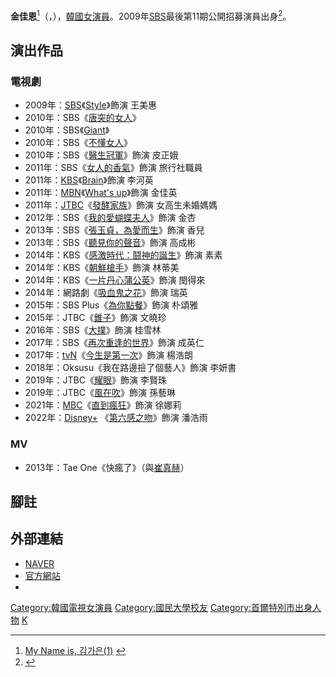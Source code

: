 {{Otheruses|subject=韓國女演員|other=韓國女子羽毛球運動員|金佳恩 (羽毛球運動員)}}
{{藝人
|姓名 = 金佳恩
|類型 = 女演員
|圖片 = Kim_Ga-eun_in_Feb_2019.png
|圖片尺寸 =
|圖片簡介 =
|本名 =
|外文名 = 김가은
|外文 = ko
|羅馬拼音 = Kim Ga Eun
|英文名 =
|暱稱 =
|其他藝名 =
|國籍 = {{KOR}}
|民族 =
|籍貫 =
|出生日期 = {{Birth date and age|1989|1|8}}
|出生地點 = {{KOR}}[[首爾特別市|首爾特別市]]
|逝世日期 =
|逝世地點 =
|職業 = [[演員|演員]]
|語言 = [[韓語|韓語]]
|教育程度 = [[國民大學|國民大學]]演劇電影系
|宗教信仰 =
|配偶 = 
|兒女 =
|父母 =
|出道地點 =
|出道作 =
|出道日期 = 2009年
|代表作 =
|活躍年代 =
|唱片公司 =
|經紀公司 = Prain TPC
|網站 =
|相關團體 =
|獎項 =
|IMDb =
|現任成員 =
|過往成員 =
}}
{{Infobox Korean name
|hangul = 김가은
|hanja = {{linktext|金|佳|恩}}
}}  
'''金佳恩'''<ref>[http://news.nate.com/view/20130807n25090 My Name is, 김가은(1)] {{Wayback|url=http://news.nate.com/view/20130807n25090 |date=20190701012859 }}{{ko}}</ref>（{{lang-ko|김가은}}，{{bd|1989年|1月8日}}），[[韓國|韓國]][[女演員|女演員]]。2009年[[SBS_(韓國)|SBS]]最後第11期公開招募演員出身<ref>{{Cite news|url=https://www.inews24.com/view/1209870|title=김호창·이가현·김태희·석진이·김수안…'SBS스페셜' 마지막 공채 탤런트 11기 14명, 그 후 10년|publisher={{lk|inews24|아이뉴스24}}|author=정상호|date=2019-09-22|accessdate=2022-06-10}}</ref>。

== 演出作品 ==
=== 電視劇 ===
*2009年：[[SBS_(韓國)|SBS]]《[[Style_(韓國電視劇)|Style]]》飾演 王美惠
*2010年：SBS《[[唐突的女人|唐突的女人]]》
*2010年：SBS《[[巨人_(韓國電視劇)|Giant]]》
*2010年：SBS《[[不懂女人|不懂女人]]》
*2010年：SBS《[[醫生冠軍|醫生冠軍]]》飾演 皮正娥
*2011年：SBS《[[女人的香氣|女人的香氣]]》飾演 旅行社職員
*2011年：[[韓國放送公社|KBS]]《[[Brain|Brain]]》飾演 李河英
*2011年：[[MBN|MBN]]《[[What's_up|What's up]]》飾演 金佳英
*2011年：[[JTBC|JTBC]]《[[發酵家族|發酵家族]]》飾演 女高生未婚媽媽
*2012年：SBS《[[我的愛蝴蝶夫人|我的愛蝴蝶夫人]]》飾演 金杏
*2013年：SBS《[[張玉貞，為愛而生|張玉貞，為愛而生]]》飾演 香兒
*2013年：SBS《[[聽見你的聲音|聽見你的聲音]]》飾演 高成彬
*2014年：KBS《[[感激時代：鬪神的誕生|感激時代：鬪神的誕生]]》飾演 素素
*2014年：KBS《[[朝鮮槍手|朝鮮槍手]]》飾演 林蒂美
*2014年：KBS《[[一片丹心蒲公英|一片丹心蒲公英]]》飾演 閔得來
*2014年：網路劇《[[吸血鬼之花|吸血鬼之花]]》飾演 瑞英
*2015年：SBS Plus《[[為你點餐|為你點餐]]》飾演 朴頌雅
*2015年：JTBC《[[錐子_(電視劇)|錐子]]》飾演 文曉珍
*2016年：SBS《[[大撲|大撲]]》飾演 桂雪林
*2017年：SBS《[[再次重逢的世界_(電視劇)|再次重逢的世界]]》飾演 成英仁
*2017年：[[TVN|tvN]]《[[今生是第一次|今生是第一次]]》飾演 楊浩朗
*2018年：Oksusu《我在路邊撿了個藝人》飾演 李妍書
*2019年：JTBC《[[耀眼|耀眼]]》飾演 李賢珠
*2019年：JTBC《[[風在吹_(韓國電視劇)|風在吹]]》飾演 孫藝琳
*2021年：[[MBC|MBC]]《[[直到瘋狂|直到瘋狂]]》飾演 徐娜莉
*2022年：[[Disney+|Disney+]] 《[[第六感之吻|第六感之吻]]》飾演 潘浩雨

=== MV ===
*2013年：Tae One《快瘋了》（與[[崔真赫|崔真赫]]）

== 腳註 ==
{{reflist}}

== 外部連結 ==
*[http://people.search.naver.com/search.naver?where=nexearch&query=%EA%B9%80%EA%B0%80%EC%9D%80&sm=tab_etc&ie=utf8&key=PeopleService&os=163813 NAVER]{{ko}}
*[http://popeye2010.cafe24.com/07kge.html 官方網站]{{ko}}
*{{Instagram|ggani8918}}
{{DEFAULTSORT: Kim Ga Eun}}
[[Category:韓國電視女演員|Category:韓國電視女演員]]
[[Category:國民大學校友|Category:國民大學校友]]
[[Category:首爾特別市出身人物|Category:首爾特別市出身人物]]
[[Category:金姓|K]]